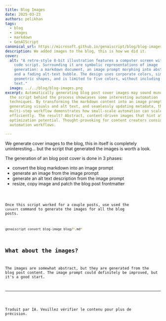 ```yaml
---
title: Blog Images
date: 2025-03-23
authors: pelikhan
tags:
  - blog
  - images
  - markdown
  - GenAIScript
canonical_url: https://microsoft.github.io/genaiscript/blog/blog-images
description: We added images to the blog, this is how we did it.
cover:
  alt: "A retro-style 8-bit illustration features a computer screen with a visible
    code script. Surrounding it are symbolic representations of image
    generation: a markdown document, an image prompt morphing into abstract art,
    and a fading alt-text bubble. The design uses corporate colors, simple
    geometric shapes, and is limited to five colors, without including people or
    text."
  image: ../../blog/blog-images.png
excerpt: Automatically generating blog post cover images may sound mundane, but
  the script behind the process showcases some interesting automation
  techniques. By transforming the markdown content into an image prompt,
  generating visuals and alt text, and seamlessly updating metadata, this
  multi-step workflow demonstrates how small-scale automation can scale
  efficiently. The result? Abstract, content-driven images that hint at
  optimization potential. Thought-provoking for content creators considering
  automation workflows.

---
```




<BlogNarration />

We generate cover images to the blog, this in itself is completely uninteresting... but the script that generated the images
is worth a look.

The generation of an blog post cover is done in 3 phases:

* convert the blog markdown into an image prompt
* generate an image from the image prompt
* generate an alt text description from the image prompt
* resize, copy image and patch the blog post frontmatter

<Code code={code} lang="ts" wrap title="blog-image.genai.mts" />

Once this script worked for a couple posts,
use used the `convert` command to generate the images for all the blog posts.

```sh
genaiscript convert blog-image blog/*.md*
```

## What about the images?

The images are somewhat abstract, but they are generated from the blog post content.
The image prompt could definitely be improved, but it's a good start.

<hr />

Traduit par IA. Veuillez vérifier le contenu pour plus de précision.
